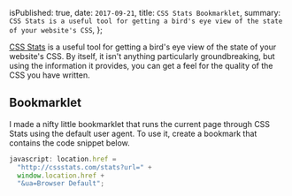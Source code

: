 
  isPublished: true,
  date: `2017-09-21`,
  title: `CSS Stats Bookmarklet`,
  summary: `CSS Stats is a useful tool for getting a bird's eye view of the state of your
  website's CSS`,
};


[CSS Stats](http://cssstats.com) is a useful tool for getting a bird's eye view of the state of your website's CSS. By itself, it isn't anything particularly groundbreaking, but using the information it provides, you can get a feel for the quality of the CSS you have written.

## Bookmarklet

I made a nifty little bookmarklet that runs the current page through CSS Stats using the default user agent. To use it, create a bookmark that contains the code snippet below.

```javascript
javascript: location.href =
  "http://cssstats.com/stats?url=" +
  window.location.href +
  "&ua=Browser Default";
```
